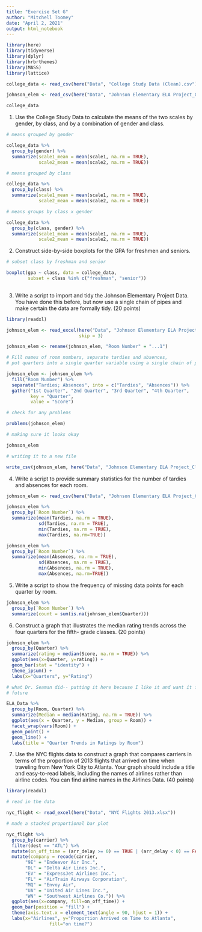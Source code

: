 ```yaml
---
title: "Exercise Set G"
author: "Mitchell Toomey"
date: "April 2, 2021"
output: html_notebook
---
```


```r
library(here)
library(tidyverse)
library(dplyr)
library(hrbrthemes)
library(MASS)
library(lattice)

college_data <- read_csv(here("Data", "College Study Data (Clean).csv"))

johnson_elem <- read_csv(here("Data", "Johnson Elementary ELA Project_Cleaned.csv"))

college_data
```


1. Use the College Study Data to calculate the means of the two scales by gender, by class, and by a combination of gender and class.

```r

# means grouped by gender

college_data %>%
  group_by(gender) %>%
  summarize(scale1_mean = mean(scale1, na.rm = TRUE),
            scale2_mean = mean(scale2, na.rm = TRUE))

# means grouped by class

college_data %>%
  group_by(class) %>%
  summarize(scale1_mean = mean(scale1, na.rm = TRUE),
            scale2_mean = mean(scale2, na.rm = TRUE))

# means groups by class x gender

college_data %>%
  group_by(class, gender) %>%
  summarize(scale1_mean = mean(scale1, na.rm = TRUE),
            scale2_mean = mean(scale2, na.rm = TRUE))

```


2. Construct side-by-side boxplots for the GPA for freshmen and seniors.

```r
# subset class by freshman and senior

boxplot(gpa ~ class, data = college_data, 
        subset = class %in% c("freshman", "senior"))
  
```

3.  Write a script to import and tidy the Johnson Elementary Project Data. You have done this before, but now use a single chain of pipes and make certain the data are formally tidy. (20 points)

```r
library(readxl)

johnson_elem <- read_excel(here("Data", "Johnson Elementary ELA Project.xlsx"), 
                           skip = 3)

johnson_elem <- rename(johnson_elem, "Room Number" = "...1")

# Fill names of room numbers, separate tardies and absences, 
# put quarters into a single quarter variable using a single chain of pipes

johnson_elem <- johnson_elem %>%
  fill("Room Number") %>%
  separate("Tardies; Absences", into = c("Tardies", "Absences")) %>% 
  gather("1st Quarter", "2nd Quarter", "3rd Quarter", "4th Quarter",
         key = "Quarter",
         value = "Score")

# check for any problems

problems(johnson_elem)

# making sure it looks okay

johnson_elem

# writing it to a new file

write_csv(johnson_elem, here("Data", "Johnson Elementary ELA Project_Cleaned2.csv"))
```


4. Write a script to provide summary statistics for the number of tardies and absences for each room.

```r

johnson_elem <- read_csv(here("Data", "Johnson Elementary ELA Project_Cleaned2.csv"))

johnson_elem %>%
  group_by(`Room Number`) %>%
  summarize(mean(Tardies, na.rm = TRUE),
            sd(Tardies, na.rm = TRUE),
            min(Tardies, na.rm = TRUE),
            max(Tardies, na.rm=TRUE))

johnson_elem %>%
  group_by(`Room Number`) %>%
  summarize(mean(Absences, na.rm = TRUE),
            sd(Absences, na.rm = TRUE),
            min(Absences, na.rm = TRUE),
            max(Absences, na.rm=TRUE))

```

5. Write a script to show the frequency of missing data points for each quarter by room.

```r

johnson_elem %>%
  group_by(`Room Number`) %>%
  summarize(count = sum(is.na(johnson_elem$Quarter)))

```

6. Construct a graph that illustrates the median rating trends across the four quarters for the fifth- grade classes. (20 points)

```r

johnson_elem %>%
  group_by(Quarter) %>%
  summarize(rating = median(Score, na.rm = TRUE)) %>%
  ggplot(aes(x=Quarter, y=rating)) + 
  geom_bar(stat = "identity") +
  theme_ipsum() +
  labs(x="Quarters", y="Rating")

# what Dr. Seaman did-- putting it here because I like it and want it for the 
# future

ELA_Data %>%
  group_by(Room, Quarter) %>%
  summarize(Median = median(Rating, na.rm = TRUE)) %>%
  ggplot(aes(x = Quarter, y = Median, group = Room)) +
  facet_wrap(vars(Room)) +
  geom_point() +
  geom_line() +
  labs(title = "Quarter Trends in Ratings by Room")

```

7. Use the NYC flights data to construct a graph that compares carriers in terms of the proportion of 2013 flights that arrived on time when traveling from New York City to Atlanta. Your graph should include a title and easy-to-read labels, including the names of airlines rather than airline codes. You can find airline names in the Airlines Data.
(40 points)

```r

library(readxl)

# read in the data 

nyc_flight <- read_excel(here("Data", "NYC Flights 2013.xlsx"))

# made a stacked proportional bar plot

nyc_flight %>%
  group_by(carrier) %>%
  filter(dest == "ATL") %>% 
  mutate(on_off_time = (arr_delay >= 0) == TRUE | (arr_delay < 0) == FALSE) %>%
  mutate(company = recode(carrier, 
       "9E" = "Endeavor Air Inc.",
       "DL" = "Delta Air Lines Inc.",
       "EV" = "ExpressJet Airlines Inc.",
       "FL" = "AirTrain Airways Corporation",
       "MQ" = "Envoy Air",
       "UA" = "United Air Lines Inc.",
       "WN" = "Southwest Airlines Co.")) %>%
  ggplot(aes(x=company, fill=on_off_time)) + 
  geom_bar(position = "fill") +
  theme(axis.text.x = element_text(angle = 90, hjust = 1)) +
  labs(x="Airlines", y="Proportion Arrived on Time to Atlanta", 
                fill="on time?")
  
```

